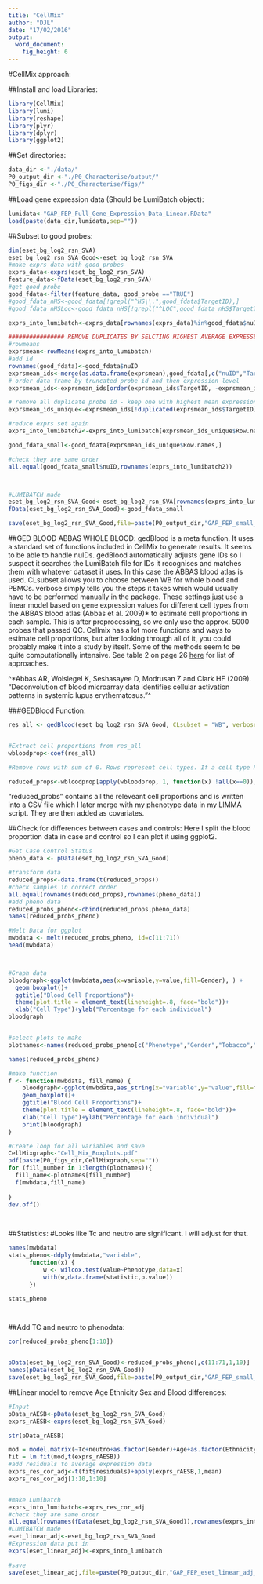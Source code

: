 ```yaml
---
title: "CellMix"
author: "DJL"
date: "17/02/2016"
output:
  word_document:
    fig_height: 6
---
```


#CellMix approach:

##Install and load Libraries:
```r

library(CellMix)
library(lumi)
library(reshape)
library(plyr)
library(dplyr)
library(ggplot2)

```


##Set directories:
```r

data_dir <-"./data/"
P0_output_dir <-"./P0_Characterise/output/"
P0_figs_dir <-"./P0_Characterise/figs/"

```

##Load gene expression data (Should be LumiBatch object):
```r

lumidata<-"GAP_FEP_Full_Gene_Expression_Data_Linear.RData"
load(paste(data_dir,lumidata,sep=""))


```


##Subset to good probes:
```r

dim(eset_bg_log2_rsn_SVA)
eset_bg_log2_rsn_SVA_Good<-eset_bg_log2_rsn_SVA
#make exprs data with good probes
exprs_data<-exprs(eset_bg_log2_rsn_SVA)
feature_data<-fData(eset_bg_log2_rsn_SVA)
#get good probe
good_fdata<-filter(feature_data, good_probe =="TRUE")
#good_fdata_nHS<-good_fdata[!grepl("^HS\\.",good_fdata$TargetID),]
#good_fdata_nHSLoc<-good_fdata_nHS[!grepl("^LOC",good_fdata_nHS$TargetID),]

exprs_into_lumibatch<-exprs_data[rownames(exprs_data)%in%good_fdata$nuID,]

################ REMOVE DUPLICATES BY SELCTING HIGHEST AVERAGE EXPRESSED PROBE ###############################
#rowmeans
exprsmean<-rowMeans(exprs_into_lumibatch)
#add id
rownames(good_fdata)<-good_fdata$nuID
exprsmean_ids<-merge(as.data.frame(exprsmean),good_fdata[,c("nuID","TargetID")],by="row.names")
# order data frame by truncated probe id and then expression level
exprsmean_ids<-exprsmean_ids[order(exprsmean_ids$TargetID, -exprsmean_ids$exprsmean), ]

# remove all duplicate probe id - keep one with highest mean expression
exprsmean_ids_unique<-exprsmean_ids[!duplicated(exprsmean_ids$TargetID),]

#reduce exprs set again
exprs_into_lumibatch2<-exprs_into_lumibatch[exprsmean_ids_unique$Row.names,]

good_fdata_small<-good_fdata[exprsmean_ids_unique$Row.names,]

#check they are same order
all.equal(good_fdata_small$nuID,rownames(exprs_into_lumibatch2))



#LUMIBATCH made
eset_bg_log2_rsn_SVA_Good<-eset_bg_log2_rsn_SVA[rownames(exprs_into_lumibatch2),]
fData(eset_bg_log2_rsn_SVA_Good)<-good_fdata_small

save(eset_bg_log2_rsn_SVA_Good,file=paste(P0_output_dir,"GAP_FEP_small_Gene_Expression_Data.RData",sep=""))

```



##GED BLOOD ABBAS WHOLE BLOOD:
gedBlood is a meta function. It uses a standard set of functions included in CellMix to generate results. It seems to be able to handle nuIDs. gedBlood automatically adjusts gene IDs so I suspect it searches the LumiBatch file for IDs it recognises and matches them with whatever dataset it uses. 
In this case the ABBAS blood atlas is used. 
CLsubset allows you to choose between WB for whole blood and PBMCs. 
verbose simply tells you the steps it takes which would usually have to be performed manually in the package. 
These settings just use a linear model based on gene expression values for different cell types from the ABBAS blood atlas (Abbas et al. 2009)* to estimate cell proportions in each sample.
This is after preprocessing, so we only use the approx. 5000 probes that passed QC.
Cellmix has a lot more functions and ways to estimate cell proportions, but after looking through all of it, you could probably make it into a study by itself. Some of the methods seem to be quite computationally intensive. See table 2 on page 26 [here](http://web.cbio.uct.ac.za/~renaud/CRAN/web/CellMix/vignettes/Introduction.pdf) for list of approaches. 

^*Abbas AR, Wolslegel K, Seshasayee D, Modrusan Z and Clark HF (2009). "Deconvolution of blood microarray data identifies cellular activation patterns in systemic lupus erythematosus."^

###GEDBlood Function:
```r
res_all <- gedBlood(eset_bg_log2_rsn_SVA_Good, CLsubset = "WB", verbose = TRUE)


#Extract cell proportions from res_all
wbloodprop<-coef(res_all)

#Remove rows with sum of 0. Rows represent cell types. If a cell type has a sum of 0 across all samples I exclude it. 

reduced_props<-wbloodprop[apply(wbloodprop, 1, function(x) !all(x==0)),]

```

"reduced_probs" contains all the releveant cell proportions and is written into a CSV file which I later merge with my phenotype data in my LIMMA script. 
They are then added as covariates. 


##Check for differences between cases and controls:
Here I split the blood proportion data in case and control so I can plot it using ggplot2. 

```r

#Get Case Control Status
pheno_data <- pData(eset_bg_log2_rsn_SVA_Good)

#transform data
reduced_props<-data.frame(t(reduced_props))
#check samples in correct order
all.equal(rownames(reduced_props),rownames(pheno_data))
#add pheno data
reduced_probs_pheno<-cbind(reduced_props,pheno_data)
names(reduced_probs_pheno)

#Melt Data for ggplot
mwbdata <- melt(reduced_probs_pheno, id=c(11:71))
head(mwbdata)



#Graph data
bloodgraph<-ggplot(mwbdata,aes(x=variable,y=value,fill=Gender), ) +  
  geom_boxplot()+
  ggtitle("Blood Cell Proportions")+
  theme(plot.title = element_text(lineheight=.8, face="bold"))+
  xlab("Cell Type")+ylab("Percentage for each individual")
bloodgraph


#select plots to make
plotnames<-names(reduced_probs_pheno[c("Phenotype","Gender","Tobacco","Ethnicity","Medication","tech.Sentrix.Barcode","tech.Date_Washing_and_scanning","tech.Date_Quantitation_by_RiboGreen","tech.SampleSection")])

names(reduced_probs_pheno)

#make function
f <- function(mwbdata, fill_name) {
    bloodgraph<-ggplot(mwbdata,aes_string(x="variable",y="value",fill=fill_name), ) +  
    geom_boxplot()+
    ggtitle("Blood Cell Proportions")+
    theme(plot.title = element_text(lineheight=.8, face="bold"))+
    xlab("Cell Type")+ylab("Percentage for each individual")
    print(bloodgraph)
}

#Create loop for all variables and save
CellMixgraph<-"Cell_Mix_Boxplots.pdf"
pdf(paste(P0_figs_dir,CellMixgraph,sep=""))
for (fill_number in 1:length(plotnames)){
  fill_name<-plotnames[fill_number]
  f(mwbdata,fill_name)  
  
}
dev.off()

  
```

##Statistics:
#Looks like Tc and neutro are significant. I will adjust for that. 
```r

names(mwbdata)
stats_pheno<-ddply(mwbdata,"variable",
      function(x) {
          w <- wilcox.test(value~Phenotype,data=x)
          with(w,data.frame(statistic,p.value))
      })

stats_pheno




```

##Add TC and neutro to phenodata:
```r

cor(reduced_probs_pheno[1:10])


pData(eset_bg_log2_rsn_SVA_Good)<-reduced_probs_pheno[,c(11:71,1,10)]
names(pData(eset_bg_log2_rsn_SVA_Good))
save(eset_bg_log2_rsn_SVA_Good,file=paste(P0_output_dir,"GAP_FEP_small_Gene_Expression_Data.RData",sep=""))
```

##Linear model to remove Age Ethnicity Sex and Blood differences:
```r
#Input
pData_rAESB<-pData(eset_bg_log2_rsn_SVA_Good)
exprs_rAESB<-exprs(eset_bg_log2_rsn_SVA_Good)

str(pData_rAESB)

mod = model.matrix(~Tc+neutro+as.factor(Gender)+Age+as.factor(Ethnicity),data=pData_rAESB)
fit = lm.fit(mod,t(exprs_rAESB))
#add residuals to average expression data
exprs_res_cor_adj<-t(fit$residuals)+apply(exprs_rAESB,1,mean)
exprs_res_cor_adj[1:10,1:10]


#make Lumibatch
exprs_into_lumibatch<-exprs_res_cor_adj
#check they are same order
all.equal(rownames(fData(eset_bg_log2_rsn_SVA_Good)),rownames(exprs_into_lumibatch))
#LUMIBATCH made
eset_linear_adj<-eset_bg_log2_rsn_SVA_Good
#Expression data put in
exprs(eset_linear_adj)<-exprs_into_lumibatch

#save
save(eset_linear_adj,file=paste(P0_output_dir,"GAP_FEP_eset_linear_adj_Data.RData",sep=""))
```



